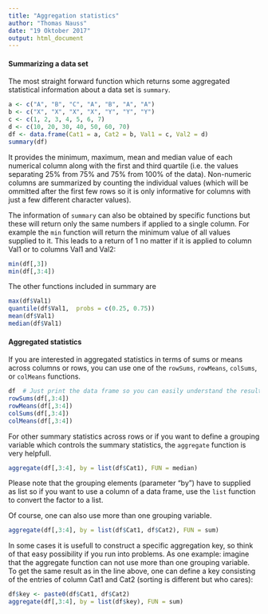```yaml
---
title: "Aggregation statistics"
author: "Thomas Nauss"
date: "19 Oktober 2017"
output: html_document
---
```

#### Summarizing a data set

The most straight forward function which returns some aggregated statistical
information about a data set is `summary`.
```r
a <- c("A", "B", "C", "A", "B", "A", "A")
b <- c("X", "X", "X", "X", "Y", "Y", "Y")
c <- c(1, 2, 3, 4, 5, 6, 7)
d <- c(10, 20, 30, 40, 50, 60, 70)
df <- data.frame(Cat1 = a, Cat2 = b, Val1 = c, Val2 = d)
summary(df)
```
It provides the minimum, maximum, mean and median value of each numerical column
along with the first and third quartile (i.e. the values separating 25% from 75%
and 75% from 100% of the data). Non-numeric columns are summarized by counting
the individual values (which will be ommitted after the first few rows so it
is only informative for columns with just a few different character values).

The information of `summary` can also be obtained by specific functions but these
will return only the same numbers if applied to a single column. For example the
`min` function will return the minimum value of all values supplied to it. This
leads to a return of 1 no matter if it is applied to column Val1 or to columns
Val1 and Val2:
```r
min(df[,3])
min(df[,3:4])
```
The other functions included in summary are
```r
max(df$Val1)
quantile(df$Val1,  probs = c(0.25, 0.75))
mean(df$Val1)
median(df$Val1)
```


#### Aggregated statistics
If you are interested in aggregated statistics in terms of sums or means across
columns or rows, you can use one of the `rowSums`, `rowMeans`, `colSums`, or 
`colMeans` functions.
```r
df  # Just print the data frame so you can easily understand the results
rowSums(df[,3:4])
rowMeans(df[,3:4])
colSums(df[,3:4])
colMeans(df[,3:4])
```

For other summary statistics across rows or if you want to define a grouping
variable which controls the summary statistics, the `aggregate` function is very
helpfull.
```r
aggregate(df[,3:4], by = list(df$Cat1), FUN = median)
```
Please note that the grouping elements (parameter "by") have to supplied as list
so if you want to use a column of a data frame, use the `list` function to convert
the factor to a list.

Of course, one can also use more than one grouping variable.
```r
aggregate(df[,3:4], by = list(df$Cat1, df$Cat2), FUN = sum)
```

In some cases it is usefull to construct a specific aggregation key, so think of
that easy possibility if you run into problems. As one example: imagine that the
aggregate function can not use more than one grouping variable. To get the same
result as in the line above, one can define a key consisting of the entries of
column Cat1 and Cat2 (sorting is different but who cares):
```r
df$key <- paste0(df$Cat1, df$Cat2)
aggregate(df[,3:4], by = list(df$key), FUN = sum)
```
